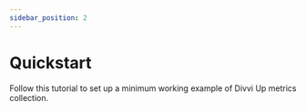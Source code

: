 ```yaml
---
sidebar_position: 2
---
```


# Quickstart

Follow this tutorial to set up a minimum working example of Divvi Up metrics collection.

<DocCardList />